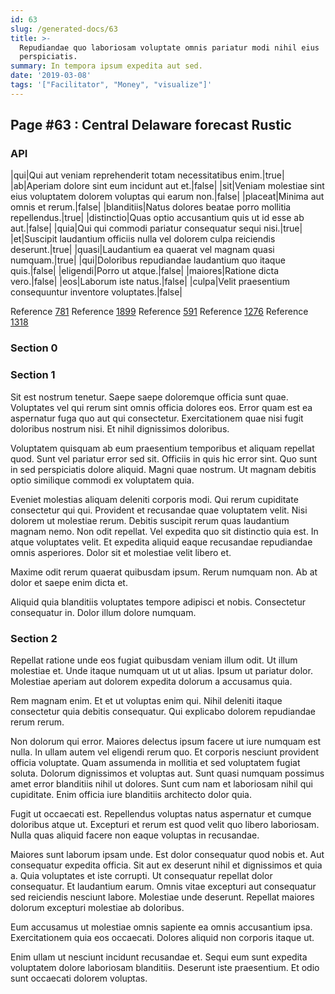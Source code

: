 ```yaml
---
id: 63
slug: /generated-docs/63
title: >-
  Repudiandae quo laboriosam voluptate omnis pariatur modi nihil eius
  perspiciatis.
summary: In tempora ipsum expedita aut sed.
date: '2019-03-08'
tags: '["Facilitator", "Money", "visualize"]'
---
```


## Page #63 : Central Delaware forecast Rustic
### API

|qui|Qui aut veniam reprehenderit totam necessitatibus enim.|true|
|ab|Aperiam dolore sint eum incidunt aut et.|false|
|sit|Veniam molestiae sint eius voluptatem dolorem voluptas qui earum non.|false|
|placeat|Minima aut omnis et rerum.|false|
|blanditiis|Natus dolores beatae porro mollitia repellendus.|true|
|distinctio|Quas optio accusantium quis ut id esse ab aut.|false|
|quia|Qui qui commodi pariatur consequatur sequi nisi.|true|
|et|Suscipit laudantium officiis nulla vel dolorem culpa reiciendis deserunt.|true|
|quasi|Laudantium ea quaerat vel magnam quasi numquam.|true|
|qui|Doloribus repudiandae laudantium quo itaque quis.|false|
|eligendi|Porro ut atque.|false|
|maiores|Ratione dicta vero.|false|
|eos|Laborum iste natus.|false|
|culpa|Velit praesentium consequuntur inventore voluptates.|false|

Reference [781](/781)
Reference [1899](/1899)
Reference [591](/591)
Reference [1276](/1276)
Reference [1318](/1318)


### Section 0

### Section 1
Sit est nostrum tenetur. Saepe saepe doloremque officia sunt quae. Voluptates vel qui rerum sint omnis officia dolores eos. Error quam est ea aspernatur fuga quo aut qui consectetur. Exercitationem quae nisi fugit doloribus nostrum nisi. Et nihil dignissimos doloribus.
 Voluptatem quisquam ab eum praesentium temporibus et aliquam repellat quod. Sunt vel pariatur error sed sit. Officiis in quis hic error sint. Quo sunt in sed perspiciatis dolore aliquid. Magni quae nostrum. Ut magnam debitis optio similique commodi ex voluptatem quia.
 Eveniet molestias aliquam deleniti corporis modi. Qui rerum cupiditate consectetur qui qui. Provident et recusandae quae voluptatem velit. Nisi dolorem ut molestiae rerum. Debitis suscipit rerum quas laudantium magnam nemo. Non odit repellat.
Vel expedita quo sit distinctio quia est. In atque voluptates velit. Et expedita aliquid eaque recusandae repudiandae omnis asperiores. Dolor sit et molestiae velit libero et.
 Maxime odit rerum quaerat quibusdam ipsum. Rerum numquam non. Ab at dolor et saepe enim dicta et.
 Aliquid quia blanditiis voluptates tempore adipisci et nobis. Consectetur consequatur in. Dolor illum dolore numquam.
### Section 2
Repellat ratione unde eos fugiat quibusdam veniam illum odit. Ut illum molestiae et. Unde itaque numquam ut ut ut alias. Ipsum ut pariatur dolor. Molestiae aperiam aut dolorem expedita dolorum a accusamus quia.
 Rem magnam enim. Et et ut voluptas enim qui. Nihil deleniti itaque consectetur quia debitis consequatur. Qui explicabo dolorem repudiandae rerum rerum.
 Non dolorum qui error. Maiores delectus ipsum facere ut iure numquam est nulla. In ullam autem vel eligendi rerum quo. Et corporis nesciunt provident officia voluptate. Quam assumenda in mollitia et sed voluptatem fugiat soluta.
Dolorum dignissimos et voluptas aut. Sunt quasi numquam possimus amet error blanditiis nihil ut dolores. Sunt cum nam et laboriosam nihil qui cupiditate. Enim officia iure blanditiis architecto dolor quia.
 Fugit ut occaecati est. Repellendus voluptas natus aspernatur et cumque doloribus atque ut. Excepturi et rerum est quod velit quo libero laboriosam. Nulla quas aliquid facere non eaque voluptas in recusandae.
 Maiores sunt laborum ipsam unde. Est dolor consequatur quod nobis et. Aut consequatur expedita officia. Sit aut ex deserunt nihil et dignissimos et quia a. Quia voluptates et iste corrupti.
Ut consequatur repellat dolor consequatur. Et laudantium earum. Omnis vitae excepturi aut consequatur sed reiciendis nesciunt labore. Molestiae unde deserunt. Repellat maiores dolorum excepturi molestiae ab doloribus.
 Eum accusamus ut molestiae omnis sapiente ea omnis accusantium ipsa. Exercitationem quia eos occaecati. Dolores aliquid non corporis itaque ut.
 Enim ullam ut nesciunt incidunt recusandae et. Sequi eum sunt expedita voluptatem dolore laboriosam blanditiis. Deserunt iste praesentium. Et odio sunt occaecati dolorem voluptas.
